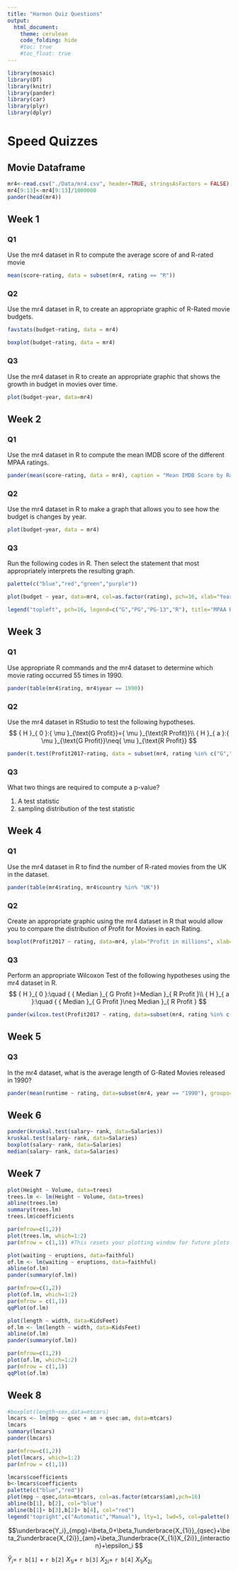 ---
title: "Harmon Quiz Questions"
output: 
  html_document:
    theme: cerulean
    code_folding: hide
    #toc: true
    #toc_float: true
---

```{r, include=FALSE}
library(mosaic)
library(DT) 
library(knitr)
library(pander)
library(car)
library(plyr)
library(dplyr)
```



# Speed Quizzes {.tabset .tabset-fade}

## Movie Dataframe 

```{r}
mr4<-read.csv("./Data/mr4.csv", header=TRUE, stringsAsFactors = FALSE)
mr4[9:13]<-mr4[9:13]/1000000
pander(head(mr4))
```
## Week 1 

### Q1 

Use the mr4 dataset in R to compute the average score of and R-rated movie

```{r}
mean(score~rating, data = subset(mr4, rating == "R"))
```

### Q2 

Use the mr4 dataset in R, to create an appropriate graphic of R-Rated movie budgets.

```{r}
favstats(budget~rating, data = mr4)

boxplot(budget~rating, data = mr4)
```



### Q3 
Use the mr4 dataset in R to create an appropriate graphic that shows the growth in budget in movies over time. 
```{r}
plot(budget~year, data=mr4)

```



## Week 2

### Q1 

Use the mr4 dataset in R to compute the mean IMDB score of the different MPAA ratings.
```{r}
pander(mean(score~rating, data = mr4), caption = "Mean IMDB Score by Rating")
```



### Q2 

Use the mr4 dataset in R to make a graph that allows you to see how the budget is changes by year.

```{r}
plot(budget~year, data = mr4)
```



### Q3 
Run the following codes in R. Then select the statement that most appropriately interprets the resulting graph.
```{r}
palette(c("blue","red","green","purple"))

plot(budget ~ year, data=mr4, col=as.factor(rating), pch=16, xlab="Year", ylab="Budget in Millions", main="Movies 1986 to 2016")

legend("topleft", pch=16, legend=c("G","PG","PG-13","R"), title="MPAA Rating", bty='n', col=palette())
```

## Week 3

### Q1 

Use appropriate R commands and the mr4 dataset to determine which movie rating occurred 55 times in 1990.

```{r}
pander(table(mr4$rating, mr4$year == 1990))
```



### Q2 
Use the mr4 dataset in RStudio to test the following hypotheses.
$$
{ H }_{ 0 }:{ \mu  }_{\text{G Profit}}={ \mu  }_{\text{R Profit}}\\ { H }_{ a }:{ \mu  }_{\text{G Profit}}\neq{ \mu  }_{\text{R Profit}}
$$
```{r}
pander(t.test(Profit2017~rating, data = subset(mr4, rating %in% c("G","R")), mu = 0, alternative = "two.sided", conf.level = 0.95))
```

### Q3 
What two things are required to compute a p-value?

1. A test statistic 
2. sampling distribution of the test statistic

## Week 4

### Q1 

Use the mr4 dataset in R to find the number of R-rated movies from the UK in the dataset.
```{r}
pander(table(mr4$rating, mr4$country %in% "UK"))
```

### Q2 
Create an appropriate graphic using the mr4 dataset in R that would allow you to compare the distribution of Profit for Movies in each Rating.
```{r}
boxplot(Profit2017 ~ rating, data=mr4, ylab="Profit in millions", xlab="Rating", main="Profit by Rating")
```



### Q3 
Perform an appropriate Wilcoxon Test of the following hypotheses using the mr4 dataset in R.
$$
{ H }_{ 0 }:\quad { { Median }_{ G Profit }=Median }_{ R Profit }\\ { H }_{ a }:\quad { { Median }_{ G Profit }\neq Median }_{ R Profit }
$$
```{r}
pander(wilcox.test(Profit2017 ~ rating, data=subset(mr4, rating %in% c("G","R"))))
```

## Week 5

### Q3

In the mr4 dataset, what is the average length of G-Rated Movies released in 1990?

```{r}

pander(mean(runtime ~ rating, data=subset(mr4, year == "1990"), groups=year))

```

## Week 6

```{r}
pander(kruskal.test(salary~ rank, data=Salaries))
kruskal.test(salary~ rank, data=Salaries)
boxplot(salary~ rank, data=Salaries)
median(salary~ rank, data=Salaries)
```

## Week 7

```{r}
plot(Height ~ Volume, data=trees)
trees.lm <- lm(Height ~ Volume, data=trees)
abline(trees.lm)
summary(trees.lm)
trees.lm$coefficients

par(mfrow=c(1,2))
plot(trees.lm, which=1:2)
par(mfrow = c(1,1)) #This resets your plotting window for future plots.
```

```{r}

plot(waiting ~ eruptions, data=faithful)
of.lm <- lm(waiting ~ eruptions, data=faithful)
abline(of.lm)
pander(summary(of.lm))

par(mfrow=c(1,2))
plot(of.lm, which=1:2)
par(mfrow = c(1,1))
qqPlot(of.lm)

```

```{r}

plot(length ~ width, data=KidsFeet)
of.lm <- lm(length ~ width, data=KidsFeet)
abline(of.lm)
pander(summary(of.lm))

par(mfrow=c(1,2))
plot(of.lm, which=1:2)
par(mfrow = c(1,1))
qqPlot(of.lm)

```

## Week 8
```{r}
#boxplot(length~sex,data=mtcars)
lmcars <- lm(mpg ~ qsec + am + qsec:am, data=mtcars)
lmcars
summary(lmcars)
pander(lmcars)

par(mfrow=c(1,2))
plot(lmcars, which=1:2)
par(mfrow = c(1,1))

lmcars$coefficients
b<-lmcars$coefficients
palette(c("blue","red"))
plot(mpg ~ qsec,data=mtcars, col=as.factor(mtcars$am),pch=16)
abline(b[1], b[2], col="blue")
abline(b[1]+ b[3],b[2]+ b[4], col="red")
legend("topright",c("Automatic","Manual"), lty=1, lwd=5, col=palette(), cex=0.7, title="Transmission")
```

$$\underbrace{Y_i}_{mpg}=\beta_0+\beta_1\underbrace{X_{1i}}_{qsec}+\beta_2\underbrace{X_{2i}}_{am}+\beta_3\underbrace{X_{1i}X_{2i}}_{interaction}+\epsilon_i $$

$\hat{ Y }_{ i }=$ `r b[1]` + `r b[2]` ${ X }_{ 1i }+$ `r b[3]` ${ X }_{ 2i }+$ `r b[4]` ${ X }_{ 1i }{ X }_{ 2i }$
